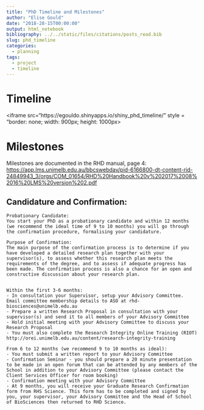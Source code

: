 ```yaml
---
title: "PhD Timeline and Milestones"
author: "Elise Gould"
date: "2018-28-15T00:00:00"
output: html_notebook
bibliography: ../../static/files/citations/posts_read.bib
slug: phd_timeline
categories: 
  - planning
tags: 
  - project
  - timeline
---
```


# Timeline

<iframe src="https://egouldo.shinyapps.io/shiny_phd_timeline/" style = "border: none; width: 900px; height: 1000px></iframe>

# Milestones

Milestones are documented in the RHD manual, page 4: [https://app.lms.unimelb.edu.au/bbcswebdav/pid-6166800-dt-content-rid-24849943_3/orgs/COM_01654/RHD%20Handbook%20v%202017%2008%2016%20LMS%20version%202.pdf](https://app.lms.unimelb.edu.au/bbcswebdav/pid-6166800-dt-content-rid-24849943_3/orgs/COM_01654/RHD%20Handbook%20v%202017%2008%2016%20LMS%20version%202.pdf)


## Candidature and Confirmation:

```
Probationary Candidate:
You start your PhD as a probationary candidate and within 12 months (we recommend the ideal time of 9 to 10 months) you will go through the confirmation procedure, formalising your candidature.
 
Purpose of Confirmation:
The main purpose of the confirmation process is to determine if you have developed a detailed research plan together with your supervisor(s), to assess whether this research plan meets the requirements of the degree, and to assess if adequate progress has been made. The confirmation process is also a chance for an open and constructive discussion about your research plan.

 
Within the first 3-6 months:
- In consultation your Supervisor, setup your Advisory Committee. Email committee membership details to ASO at rhd-biosciences@unimelb.edu.au
- Prepare a written Research Proposal in consultation with your supervisor(s) and send it to all members of your Advisory Committee
- Hold initial meeting with your Advisory Committee to discuss your Research Proposal
- You must also complete the Research Integrity Online Training (RIOT) http://orei.unimelb.edu.au/content/research-integrity-training
 
From 6 to 12 months (we recommend 9 to 10 months as ideal):
- You must submit a written report to your Advisory Committee
- Confirmation Seminar - you should prepare a 20 minute presentation to be made in an open forum that can be attended by any members of the School in addition to your Advisory Committee (please contact the Client Services Officer for room booking)
- Confirmation meeting with your Advisory Committee
- At 9 months, you will receive your Graduate Research Confirmation form from RHS Science. This form has to be completed and signed by you, your supervisor, your Advisory Committee and the Head of School of BioSciences then returned to RHD Science.
```
